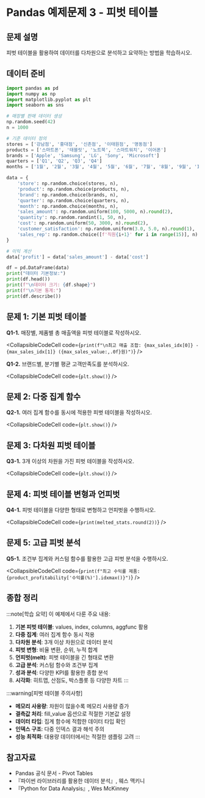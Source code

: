 # Pandas 예제문제 3 - 피벗 테이블

## 문제 설명

피벗 테이블을 활용하여 데이터를 다차원으로 분석하고 요약하는 방법을 학습하시오.

## 데이터 준비

```python
import pandas as pd
import numpy as np
import matplotlib.pyplot as plt
import seaborn as sns

# 매장별 판매 데이터 생성
np.random.seed(42)
n = 1000

# 기준 데이터 정의
stores = ['강남점', '홍대점', '신촌점', '이태원점', '명동점']
products = ['스마트폰', '태블릿', '노트북', '스마트워치', '이어폰']
brands = ['Apple', 'Samsung', 'LG', 'Sony', 'Microsoft']
quarters = ['Q1', 'Q2', 'Q3', 'Q4']
months = ['1월', '2월', '3월', '4월', '5월', '6월', '7월', '8월', '9월', '10월', '11월', '12월']

data = {
    'store': np.random.choice(stores, n),
    'product': np.random.choice(products, n),
    'brand': np.random.choice(brands, n),
    'quarter': np.random.choice(quarters, n),
    'month': np.random.choice(months, n),
    'sales_amount': np.random.uniform(100, 5000, n).round(2),
    'quantity': np.random.randint(1, 50, n),
    'cost': np.random.uniform(50, 3000, n).round(2),
    'customer_satisfaction': np.random.uniform(3.0, 5.0, n).round(1),
    'sales_rep': np.random.choice([f'직원{i+1}' for i in range(15)], n)
}

# 이익 계산
data['profit'] = data['sales_amount'] - data['cost']

df = pd.DataFrame(data)
print("데이터 기본정보:")
print(df.head())
print(f"\n데이터 크기: {df.shape}")
print(f"\n기본 통계:")
print(df.describe())
```

## 문제 1: 기본 피벗 테이블

**Q1-1.** 매장별, 제품별 총 매출액을 피벗 테이블로 작성하시오.

<CollapsibleCodeCell code={`print(f"\n최고 매출 조합: {max_sales_idx[0]} - {max_sales_idx[1]} ({max_sales_value:,.0f}원)")`} />

**Q1-2.** 브랜드별, 분기별 평균 고객만족도를 분석하시오.

<CollapsibleCodeCell code={`plt.show()`} />

## 문제 2: 다중 집계 함수

**Q2-1.** 여러 집계 함수를 동시에 적용한 피벗 테이블을 작성하시오.

<CollapsibleCodeCell code={`plt.show()`} />

## 문제 3: 다차원 피벗 테이블

**Q3-1.** 3개 이상의 차원을 가진 피벗 테이블을 작성하시오.

<CollapsibleCodeCell code={`plt.show()`} />

## 문제 4: 피벗 테이블 변형과 언피벗

**Q4-1.** 피벗 테이블을 다양한 형태로 변형하고 언피벗을 수행하시오.

<CollapsibleCodeCell code={`print(melted_stats.round(2))`} />

## 문제 5: 고급 피벗 분석

**Q5-1.** 조건부 집계와 커스텀 함수를 활용한 고급 피벗 분석을 수행하시오.

<CollapsibleCodeCell code={`print(f"최고 수익률 제품: {product_profitability['수익률(%)'].idxmax()}")`} />

## 종합 정리

:::note[학습 요약]
이 예제에서 다룬 주요 내용:

1. **기본 피벗 테이블**: values, index, columns, aggfunc 활용
2. **다중 집계**: 여러 집계 함수 동시 적용
3. **다차원 분석**: 3개 이상 차원으로 데이터 분석
4. **피벗 변형**: 비율 변환, 순위, 누적 합계
5. **언피벗(melt)**: 피벗 테이블을 긴 형태로 변환
6. **고급 분석**: 커스텀 함수와 조건부 집계
7. **성과 분석**: 다양한 KPI를 활용한 종합 분석
8. **시각화**: 히트맵, 산점도, 박스플롯 등 다양한 차트
:::

:::warning[피벗 테이블 주의사항]
- **메모리 사용량**: 차원이 많을수록 메모리 사용량 증가
- **결측값 처리**: fill_value 옵션으로 적절한 기본값 설정
- **데이터 타입**: 집계 함수에 적합한 데이터 타입 확인
- **인덱스 구조**: 다중 인덱스 결과 해석 주의
- **성능 최적화**: 대용량 데이터에서는 적절한 샘플링 고려
:::

## 참고자료

- Pandas 공식 문서 - Pivot Tables
- 『파이썬 라이브러리를 활용한 데이터 분석』, 웨스 맥키니
- 『Python for Data Analysis』, Wes McKinney